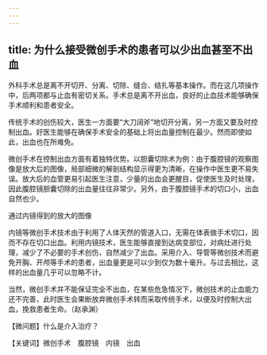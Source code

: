 ```yaml
---
---
---
```

title: 为什么接受微创手术的患者可以少出血甚至不出血
---




外科手术总是离不开切开、分离、切除、缝合、结扎等基本操作。而在这几项操作中，后两项都与止血有密切关系。手术总是离不开出血，良好的止血技术能够确保手术顺利和患者安全。

传统手术的创伤较大，医生一方面要“大刀阔斧”地切开分离，另一方面又要及时控制出血。好医生能够在确保手术安全的基础上将出血量控制在最少。然而即使如此，出血也在所难免。

微创手术在控制出血方面有着独特优势。以胆囊切除术为例：由于腹腔镜的观察图像是放大后的图像，局部细微的解剖结构显示得更为清晰，在操作中医生更不易失误。放大后的血管更易引起医生注意，少量的出血会更醒目，促使医生及时处理，因此腹腔镜胆囊切除的出血量往往非常少。另外，由于腹腔镜手术的切口小，出血自然也少。

通过内镜得到的放大的图像



内镜等微创手术技术由于利用了人体天然的管道入口，无需在体表做手术切口，因而不存在切口出血。利用内镜技术，医生能够直接到达病变部位，对病灶进行处理，减少了不必要的手术创伤，自然减少了出血。采用介入、导管等微创技术而避免开胸、开颅等手术的患者，出血量更是可以少到仅为数十毫升。与过去相比，这样的出血量几乎可以忽略不计。

当然，微创手术并不能保证完全不出血，在某些危急情况下，微创技术的止血能力还不完善，此时医生会果断放弃微创手术转而采取传统手术，以便及时控制大出血，挽救患者生命。（赵承渊）





【微问题】什么是介入治疗？

【关键词】微创手术　腹腔镜　内镜　出血